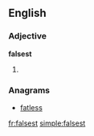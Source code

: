 ==English==

===Adjective===
'''falsest'''

# {{superlative of|false}}

===Anagrams===
* [[fatless#English|fatless]]

[[fr:falsest]]
[[simple:falsest]]